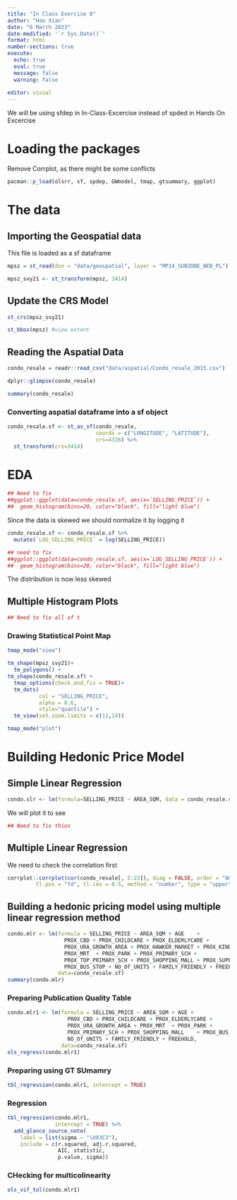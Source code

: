 ```yaml
---
title: "In Class Exercise 8"
author: "Hao Xian"
date: "6 March 2023"
date-modified: '`r Sys.Date()`'
format: html
number-sections: true
execute: 
  echo: true
  eval: true
  message: false
  warning: false
  
editor: visual
---
```


::: callout-important
We will be using sfdep in In-Class-Excercise instead of spded in Hands On Excercise
:::

# Loading the packages

::: callout-note
Remove Corrplot, as there might be some conflicts
:::

```r

pacman::p_load(olsrr, sf, spdep, GWmodel, tmap, gtsummary, ggplot)
```

# The data

## Importing the Geospatial data

::: callout-note
This file is loaded as a sf dataframe
:::

```r
mpsz = st_read(dsn = "data/geospatial", layer = "MP14_SUBZONE_WEB_PL")
```

```r
mpsz_svy21 <- st_transform(mpsz, 3414)
```

## Update the CRS Model

```r
st_crs(mpsz_svy21)
```

```r
st_bbox(mpsz) #view extent
```

## Reading the Aspatial Data

```r
condo_resale = readr::read_csv("data/aspatial/Condo_resale_2015.csv")
```

```r
dplyr::glimpse(condo_resale)
```

```r
summary(condo_resale)
```

### Converting aspatial dataframe into a sf object

```r
condo_resale.sf <- st_as_sf(condo_resale,
                            coords = c("LONGITUDE", "LATITUDE"),
                            crs=4326) %>%
  st_transform(crs=3414)
```

# EDA

```r
## Need to fix
##ggplot::ggplot(data=condo_resale.sf, aes(x=`SELLING_PRICE`)) +
##  geom_histogram(bins=20, color="black", fill="light blue")
```

Since the data is skewed we should normalize it by logging it

```r
condo_resale.sf <- condo_resale.sf %>%
  mutate(`LOG_SELLING_PRICE` = log(SELLING_PRICE))
```

```r
## need to fix
##ggplot::ggplot(data=condo_resale.sf, aes(x=`LOG_SELLING_PRICE`)) +
##  geom_histogram(bins=20, color="black", fill="light blue")
```

The distribution is now less skewed

## Multiple Histogram Plots

```r

## Need to fix all of t


```

### Drawing Statistical Point Map

```r
tmap_mode("view")
```

```r
tm_shape(mpsz_svy21)+
  tm_polygons() +
tm_shape(condo_resale.sf) +  
  tmap_options(check.and.fix = TRUE)+
  tm_dots(
          col = "SELLING_PRICE",
          alpha = 0.6,
          style="quantile") +
  tm_view(set.zoom.limits = c(11,14))
```

```r
tmap_mode("plot")
```

# Building Hedonic Price Model

## Simple Linear Regression

```r
condo.slr <- lm(formula=SELLING_PRICE ~ AREA_SQM, data = condo_resale.sf)
```

We will plot it to see

```r
## Need to fix thios

```

## Multiple Linear Regression

We need to check the correlation first

```r
corrplot::corrplot(cor(condo_resale[, 5:23]), diag = FALSE, order = "AOE",
         tl.pos = "td", tl.cex = 0.5, method = "number", type = "upper")
```

## Building a hedonic pricing model using multiple linear regression method

```r
condo.mlr <- lm(formula = SELLING_PRICE ~ AREA_SQM + AGE    + 
                  PROX_CBD + PROX_CHILDCARE + PROX_ELDERLYCARE +
                  PROX_URA_GROWTH_AREA + PROX_HAWKER_MARKET + PROX_KINDERGARTEN + 
                  PROX_MRT  + PROX_PARK + PROX_PRIMARY_SCH + 
                  PROX_TOP_PRIMARY_SCH + PROX_SHOPPING_MALL + PROX_SUPERMARKET + 
                  PROX_BUS_STOP + NO_Of_UNITS + FAMILY_FRIENDLY + FREEHOLD, 
                data=condo_resale.sf)
summary(condo.mlr)
```

### Preparing Publication Quality Table

```r
condo.mlr1 <- lm(formula = SELLING_PRICE ~ AREA_SQM + AGE + 
                   PROX_CBD + PROX_CHILDCARE + PROX_ELDERLYCARE +
                   PROX_URA_GROWTH_AREA + PROX_MRT  + PROX_PARK + 
                   PROX_PRIMARY_SCH + PROX_SHOPPING_MALL    + PROX_BUS_STOP + 
                   NO_Of_UNITS + FAMILY_FRIENDLY + FREEHOLD,
                 data=condo_resale.sf)
ols_regress(condo.mlr1)
```

### Preparing using GT SUmamry

```r
tbl_regression(condo.mlr1, intercept = TRUE)

```

### Regression

```r
tbl_regression(condo.mlr1, 
               intercept = TRUE) %>% 
  add_glance_source_note(
    label = list(sigma ~ "\U03C3"),
    include = c(r.squared, adj.r.squared, 
                AIC, statistic,
                p.value, sigma))
```

### CHecking for multicolinearity

```r
ols_vif_tol(condo.mlr1)
```
